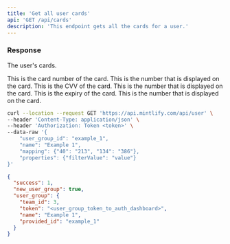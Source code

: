 ```yaml
---
title: 'Get all user cards'
api: 'GET /api/cards'
description: 'This endpoint gets all the cards for a user.'
---
```


### Response

<ResponseField name="cards" type="array">

The user's cards.

<Expandable title="Toggle object">

<ResponseField name="card)number" type="string">
  This is the card number of the card. This is the number that is displayed on
  the card.
</ResponseField>

<ResponseField name="cvv" type="string">
  This is the CVV of the card. This is the number that is displayed on the card.
</ResponseField>

<ResponseField name="expiry" type="string">
  This is the expiry of the card. This is the number that is displayed on the
  card.
</ResponseField>

</Expandable>

</ResponseField>

<RequestExample>

```bash Example Request
curl --location --request GET 'https://api.mintlify.com/api/user' \
--header 'Content-Type: application/json' \
--header 'Authorization: Token <token>' \
--data-raw '{
    "user_group_id": "example_1",
    "name": "Example 1",
    "mapping": {"40": "213", "134": "386"},
    "properties": {"filterValue": "value"}
}'
```

</RequestExample>

<ResponseExample>

```json Response
{
  "success": 1,
  "new_user_group": true,
  "user_group": {
    "team_id": 3,
    "token": "<user_group_token_to_auth_dashboard>",
    "name": "Example 1",
    "provided_id": "example_1"
  }
}
```

</ResponseExample>
